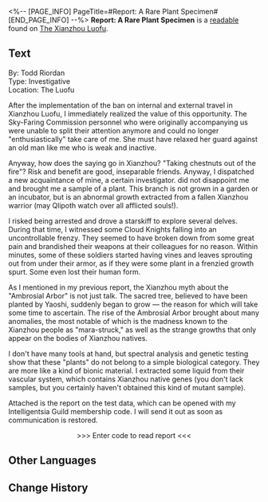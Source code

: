 <%-- [PAGE_INFO]
PageTitle=#Report: A Rare Plant Specimen#
[END_PAGE_INFO] --%>
{{Readable Infobox
|id           = 217
|partIds      = 190449
|title        = 
|image        = Item The Xianzhou Luofu Readable.png
|world        = The Xianzhou Luofu
|parts        = 1
|author       = <!--to be added-->
|description  = Todd Riordan's research report. It contains detailed records of test data regarding mara-struck soldiers.
|part1        = Report: A Rare Plant Specimen
|source1      = {{cx|Source missing}}
|characters   = Qlipoth; Yaoshi
|factions     = Intelligentsia Guild
}}
'''Report: A Rare Plant Specimen''' is a [[readable]] found on [[The Xianzhou Luofu]].
<!--
==Location==
{{Map Embed|<map name>|<marker id>}}
-->
==Text==
By: Todd Riordan<br />
Type: Investigative<br />
Location: The Luofu

After the implementation of the ban on internal and external travel in Xianzhou Luofu, I immediately realized the value of this opportunity. The Sky-Faring Commission personnel who were originally accompanying us were unable to split their attention anymore and could no longer "enthusiastically" take care of me. She must have relaxed her guard against an old man like me who is weak and inactive.

Anyway, how does the saying go in Xianzhou? "Taking chestnuts out of the fire"? Risk and benefit are good, inseparable friends. Anyway, I dispatched a new acquaintance of mine, a certain investigator. {{MC|f=She|m=He}} did not disappoint me and brought me a sample of a plant. This branch is not grown in a garden or an incubator, but is an abnormal growth extracted from a fallen Xianzhou warrior (may Qlipoth watch over all afflicted souls!).

I risked being arrested and drove a starskiff to explore several delves. During that time, I witnessed some Cloud Knights falling into an uncontrollable frenzy. They seemed to have broken down from some great pain and brandished their weapons at their colleagues for no reason. Within minutes, some of these soldiers started having vines and leaves sprouting out from under their armor, as if they were some plant in a frenzied growth spurt. Some even lost their human form.

As I mentioned in my previous report, the Xianzhou myth about the "Ambrosial Arbor" is not just talk. The sacred tree, believed to have been planted by Yaoshi, suddenly began to grow &mdash; the reason for which will take some time to ascertain. The rise of the Ambrosial Arbor brought about many anomalies, the most notable of which is the madness known to the Xianzhou people as "mara-struck," as well as the strange growths that only appear on the bodies of Xianzhou natives.

I don't have many tools at hand, but spectral analysis and genetic testing show that these "plants" do not belong to a simple biological category. They are more like a kind of bionic material. I extracted some liquid from their vascular system, which contains Xianzhou native genes (you don't lack samples, but you certainly haven't obtained this kind of mutant sample).

Attached is the report on the test data, which can be opened with my Intelligentsia Guild membership code. I will send it out as soon as communication is restored.

<div align="center">>>> Enter code to read report <<<</div>

<!--
==Trivia==
* 
-->
==Other Languages==
{{Other Languages
|en   = Report: A Rare Plant Specimen
|zhs  = 报告：一份罕见的植株样本
|zht  = 報告：一份罕見的植株樣本
|ja   = 報告書：希少な植物サンプル
|ko   = 보고서: 희귀한 식물 표본
|es   = Informe: Un espécimen vegetal raro
|fr   = Rapport : rare spécimen végétal
|ru   = Отчёт: Образец редкого вида растений
|th   = รายงาน: ตัวอย่างพืชหายาก
|vi   = Báo Cáo: Một Mẫu Thực Vật Quý Hiếm
|de   = Bericht: Ein seltenes Pflanzenexemplar
|id   = Laporan: Satu Sampel Tanaman Langka
|pt   = Relatório: Um Espécime de Planta Raro
}}

==Change History==
{{Change History|1.2}}